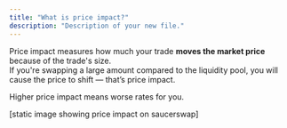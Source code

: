 ```yaml
---
title: "What is price impact?"
description: "Description of your new file."
---
```


Price impact measures how much your trade **moves the market price** because of the trade's size.\
If you're swapping a large amount compared to the liquidity pool, you will cause the price to shift — that’s price impact.

Higher price impact means worse rates for you.

[static image showing price impact on saucerswap]